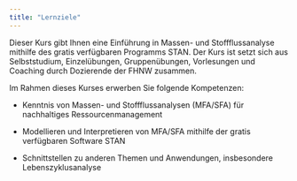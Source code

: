---
title: "Lernziele"
---

Dieser Kurs gibt Ihnen eine Einführung in Massen- und Stoffflussanalyse mithilfe des gratis verfügbaren Programms STAN. Der Kurs ist setzt sich aus Selbststudium, Einzelübungen, Gruppenübungen, Vorlesungen und Coaching durch Dozierende der FHNW zusammen.

Im Rahmen dieses Kurses erwerben Sie folgende Kompetenzen:

-   Kenntnis von Massen- und Stoffflussanalysen (MFA/SFA) für nachhaltiges Ressourcenmanagement

-   Modellieren und Interpretieren von MFA/SFA mithilfe der gratis verfügbaren Software STAN

-   Schnittstellen zu anderen Themen und Anwendungen, insbesondere Lebenszyklusanalyse

# 
